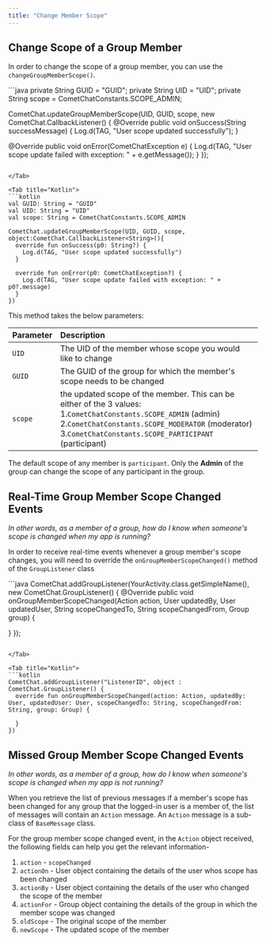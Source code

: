 ```yaml
---
title: "Change Member Scope"
---
```




## Change Scope of a Group Member

In order to change the scope of a group member, you can use the `changeGroupMemberScope()`.

<Tabs>
<Tab title="Java">
```java
private String GUID = "GUID";
private String UID = "UID";
private String scope = CometChatConstants.SCOPE_ADMIN;

CometChat.updateGroupMemberScope(UID, GUID, scope, new CometChat.CallbackListener<String>() {
  @Override
  public void onSuccess(String successMessage) {
    Log.d(TAG, "User scope updated successfully");
  }

  @Override
  public void onError(CometChatException e) {
    Log.d(TAG, "User scope update failed with exception: " + e.getMessage());
  }
});
```

</Tab>

<Tab title="Kotlin">
```kotlin
val GUID: String = "GUID"
val UID: String = "UID"
val scope: String = CometChatConstants.SCOPE_ADMIN

CometChat.updateGroupMemberScope(UID, GUID, scope, object:CometChat.CallbackListener<String>(){
  override fun onSuccess(p0: String?) {
    Log.d(TAG, "User scope updated successfully")
  }

  override fun onError(p0: CometChatException?) {
    Log.d(TAG, "User scope update failed with exception: " + p0?.message)
  }
})
```

</Tab>

</Tabs>

This method takes the below parameters:

| Parameter | Description                                                                                                                                                                                                               |
| :--------- | :------------------------------------------------------------------------------------------------------------------------------------------------------------------------------------------------------------------------- |
| `UID`     | The UID of the member whose scope you would like to change                                                                                                                                                                |
| `GUID`    | The GUID of the group for which the member's scope needs to be changed                                                                                                                                                    |
| `scope`   | the updated scope of the member. This can be either of the 3 values: 1.`CometChatConstants.SCOPE_ADMIN` (admin) 2.`CometChatConstants.SCOPE_MODERATOR` (moderator) 3.`CometChatConstants.SCOPE_PARTICIPANT` (participant) |

The default scope of any member is `participant`. Only the **Admin** of the group can change the scope of any participant in the group.

## Real-Time Group Member Scope Changed Events

*In other words, as a member of a group, how do I know when someone's scope is changed when my app is running?*

In order to receive real-time events whenever a group member's scope changes, you will need to override the `onGroupMemberScopeChanged()` method of the `GroupListener` class

<Tabs>
<Tab title="Java">
```java
CometChat.addGroupListener(YourActivity.class.getSimpleName(), new CometChat.GroupListener() {
  @Override
  public void onGroupMemberScopeChanged(Action action, User updatedBy, User updatedUser, String scopeChangedTo, String scopeChangedFrom, Group group) {

  }
});
```

</Tab>

<Tab title="Kotlin">
```kotlin
CometChat.addGroupListener("ListenerID", object : CometChat.GroupListener() {
  override fun onGroupMemberScopeChanged(action: Action, updatedBy: User, updatedUser: User, scopeChangedTo: String, scopeChangedFrom: String, group: Group) {

  }
})
```

</Tab>

</Tabs>

## Missed Group Member Scope Changed Events

*In other words, as a member of a group, how do I know when someone's scope is changed when my app is not running?*

When you retrieve the list of previous messages if a member's scope has been changed for any group that the logged-in user is a member of, the list of messages will contain an `Action` message. An `Action` message is a sub-class of `BaseMessage` class.

For the group member scope changed event, in the `Action` object received, the following fields can help you get the relevant information-

1. `action` - `scopeChanged`
2. `actionOn` - User object containing the details of the user whos scope has been changed
3. `actionBy` - User object containing the details of the user who changed the scope of the member
4. `actionFor` - Group object containing the details of the group in which the member scope was changed
5. `oldScope` - The original scope of the member
6. `newScope` - The updated scope of the member
